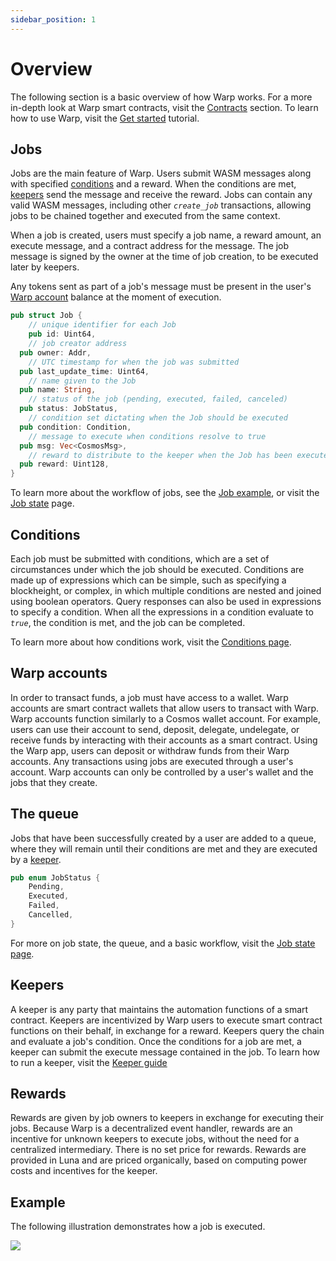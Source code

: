 ```yaml
---
sidebar_position: 1
---
```


# Overview

The following section is a basic overview of how Warp works. For a more in-depth look at Warp smart contracts, visit the [Contracts](../contracts/messages) section. To learn how to use Warp, visit the [Get started](../get-started.mdx) tutorial. 

## Jobs

Jobs are the main feature of Warp. Users submit WASM messages along with specified [conditions](#conditions) and a reward. When the conditions are met, [keepers](#keepers) send the message and receive the reward. Jobs can contain any valid WASM messages, including other _`create_job`_ transactions, allowing jobs to be chained together and executed from the same context.

When a job is created, users must specify a job name, a reward amount, an execute message, and a contract address for the message. The job message is signed by the owner at the time of job creation, to be executed later by keepers. 

Any tokens sent as part of a job's message must be present in the user's [Warp account](#account) balance at the moment of execution.

```rust
pub struct Job {
	// unique identifier for each Job
	pub id: Uint64,
	// job creator address
  pub owner: Addr,
	// UTC timestamp for when the job was submitted
  pub last_update_time: Uint64,
	// name given to the Job
  pub name: String,
	// status of the job (pending, executed, failed, canceled)
  pub status: JobStatus,
	// condition set dictating when the Job should be executed
  pub condition: Condition,
	// message to execute when conditions resolve to true
  pub msg: Vec<CosmosMsg>,
	// reward to distribute to the keeper when the Job has been executed
  pub reward: Uint128,
}
```

To learn more about the workflow of jobs, see the [Job example](#example), or visit the [Job state](./state.mdx) page.

## Conditions

Each job must be submitted with conditions, which are a set of circumstances under which the job should be executed. Conditions are made up of expressions which can be simple, such as specifying a blockheight, or complex, in which multiple conditions are nested and joined using boolean operators. Query responses can also be used in expressions to specify a condition. When all the expressions in a condition evaluate to _`true`_, the condition is met, and the job can be completed. 

To learn more about how conditions work, visit the [Conditions page](./condition.mdx).

## Warp accounts

In order to transact funds, a job must have access to a wallet. Warp accounts are smart contract wallets that allow users to transact with Warp. Warp accounts function similarly to a Cosmos wallet account. For example, users can use their account to send, deposit, delegate, undelegate, or receive funds by interacting with their accounts as a smart contract. Using the Warp app, users can deposit or withdraw funds from their Warp accounts. Any transactions using jobs are executed through a user's account. Warp accounts can only be controlled by a user's wallet and the jobs that they create. 

## The queue

Jobs that have been successfully created by a user are added to a queue, where they will remain until their conditions are met and they are executed by a [keeper](#keepers). 

```rust
pub enum JobStatus {
    Pending,
    Executed,
    Failed,
    Cancelled,
}
```

For more on job state, the queue, and a basic workflow, visit the [Job state page](./state.mdx).

## Keepers

A keeper is any party that maintains the automation functions of a smart contract. Keepers are incentivized by Warp users to execute smart contract functions on their behalf, in exchange for a reward. Keepers query the chain and evaluate a job's condition. Once the conditions for a job are met, a keeper can submit the execute message contained in the job. To learn how to run a keeper, visit the [Keeper guide](../keeper.mdx)
## Rewards 

Rewards are given by job owners to keepers in exchange for executing their jobs. Because Warp is a decentralized event handler, rewards are an incentive for unknown keepers to execute jobs, without the need for a centralized intermediary. There is no set price for rewards. Rewards are provided in Luna and are priced organically, based on computing power costs and incentives for the keeper. 

## Example

The following illustration demonstrates how a job is executed. 

![](/img/warp/job.png)

